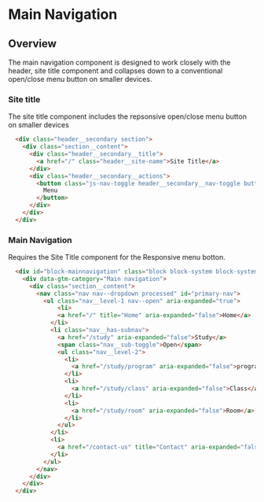 
# Main Navigation

## Overview

The main navigation component is designed to work closely with the header, site title component and collapses down to a conventional open/close menu button on smaller devices. 

<Preview withToolbar>
  <Story height="350px" id="components-main-navigation--navigation-basic" />
</Preview>

### Site title

The site title component includes the repsonsive open/close menu button on smaller devices

```html
  <div class="header__secondary section">
    <div class="section__content">
      <div class="header__secondary__title">
        <a href="/" class="header__site-name">Site Title</a>
      </div>
      <div class="header__secondary__actions">
        <button class="js-nav-toggle header__secondary__nav-toggle button button--tertiary button--icon-only icon--standard--close" aria-expanded="true">
          Menu
        </button>
      </div>
    </div>
  </div>
```

### Main Navigation

Requires the Site Title component for the Responsive menu botton.

```html
  <div id="block-mainnavigation" class="block block-system block-system-menu-blockmain">
    <div data-gtm-category="Main navigation">
      <div class="section__content">
        <nav class="nav nav--dropdown processed" id="primary-nav">
          <ul class="nav__level-1 nav--open" aria-expanded="true">
              <li>
              <a href="/" title="Home" aria-expanded="false">Home</a>
            </li>
            <li class="nav__has-subnav">
              <a href="/study" aria-expanded="false">Study</a>
              <span class="nav__sub-toggle">Open</span>
              <ul class="nav__level-2">
                <li>
                  <a href="/study/program" aria-expanded="false">program</a>
                </li>
                <li>
                  <a href="/study/class" aria-expanded="false">Class</a>
                </li>
                <li>
                  <a href="/study/room" aria-expanded="false">Room</a>
                </li>
              </ul>
            </li>
            <li>
              <a href="/contact-us" title="Contact" aria-expanded="false">Contact</a>
            </li>
          </ul>
        </nav>
      </div>
    </div>
  </div>
```